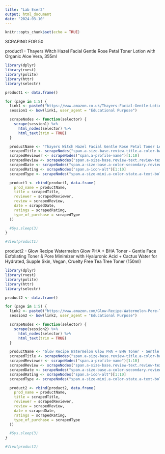 ```yaml
---
title: "Lab Exer2"
output: html_document
date: "2024-03-10"
---
```


```r
knitr::opts_chunk$set(echo = TRUE)
```

SCRAPING FOR 50

product1 - Thayers Witch Hazel Facial Gentle Rose Petal Toner Lotion with Organic Aloe Vera, 355ml
```r

library(dplyr)
library(rvest)
library(polite)
library(httr)
library(selectr)

product1 <- data.frame()

for (page in 1:5) {
  link1 <- paste0("https://www.amazon.co.uk/Thayers-Facial-Gentle-Lotion-Organic/product-reviews/B007HD570Q/ref=cm_cr_dp_d_show_all_btm", page, "?ie=UTF8&reviewerType=all_reviews", page)
  session1 <- bow(link1, user_agent = "Educational Purpose")

  scrapeNodes <- function(selector) {
    scrape(session1) %>%
      html_nodes(selector) %>%
      html_text(trim = TRUE)
  }

  productName <- "Thayers Witch Hazel Facial Gentle Rose Petal Toner Lotion with Organic Aloe Vera, 355ml"
  scrapedTitle <- scrapeNodes("span.a-size-base.review-title.a-color-base.review-title-content.a-text-bold")[1:10]
  scrapedReviewer <- scrapeNodes("span.a-profile-name")[1:10]
  scrapedReview <- scrapeNodes("span.a-size-base.review-text.review-text-content")[1:10]
  scrapedDate <- scrapeNodes("span.a-size-base.a-color-secondary.review-date")[1:10]
  scrapedRating <- scrapeNodes("span.a-icon-alt")[1:10]
  scrapedType <- scrapeNodes("span.a-size-mini.a-color-state.a-text-bold")[1:10]

  product1 <- rbind(product1, data.frame(
    prod_name = productName,
    title = scrapedTitle,
    reviewer = scrapedReviewer,
    review = scrapedReview,
    date = scrapedDate,
    ratings = scrapedRating,
    type_of_purchase = scrapedType
  ))

  #Sys.sleep(3)
}

#View(product1)

```


product2 - Glow Recipe Watermelon Glow PHA + BHA Toner - Gentle Face Exfoliating Toner & Pore Minimizer with Hyaluronic Acid + Cactus Water for Hydrated, Supple Skin, Vegan, Cruelty Free Tea Tree Toner (150ml)
```r

library(dplyr)
library(rvest)
library(polite)
library(httr)
library(selectr)

product2 <- data.frame()

for (page in 1:5) {
  link2 <- paste0("https://www.amazon.com/Glow-Recipe-Watermelon-Pore-Tight-Facial/product-reviews/B087MW23C3/ref=cm_cr_dp_d_show_all_btm", page, "?ie=UTF8&reviewerType=all_reviews", page)
  session2 <- bow(link2, user_agent = "Educational Purpose")

  scrapeNodes <- function(selector) {
    scrape(session2) %>%
      html_nodes(selector) %>%
      html_text(trim = TRUE)
  }

  productName <- "Glow Recipe Watermelon Glow PHA + BHA Toner - Gentle Face Exfoliating Toner & Pore Minimizer with Hyaluronic Acid + Cactus Water for Hydrated, Supple Skin, Vegan, Cruelty Free Tea Tree Toner (150ml)"
  scrapedTitle <- scrapeNodes("span.a-size-base.review-title.a-color-base.review-title-content.a-text-bold")[1:10]
  scrapedReviewer <- scrapeNodes("span.a-profile-name")[1:10]
  scrapedReview <- scrapeNodes("span.a-size-base.review-text.review-text-content")[1:10]
  scrapedDate <- scrapeNodes("span.a-size-base.a-color-secondary.review-date")[1:10]
  scrapedRating <- scrapeNodes("span.a-icon-alt")[1:10]
  scrapedType <- scrapeNodes("span.a-size-mini.a-color-state.a-text-bold")[1:10]

  product2 <- rbind(product2, data.frame(
    prod_name = productName,
    title = scrapedTitle,
    reviewer = scrapedReviewer,
    review = scrapedReview,
    date = scrapedDate,
    ratings = scrapedRating,
    type_of_purchase = scrapedType
  ))

  #Sys.sleep(3)
}

#View(product2)

```


